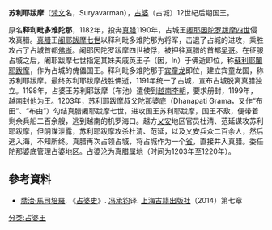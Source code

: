 '''苏利耶跋摩'''（[[梵文|梵文]]名，Suryavarman），[[占婆|占婆]]（占城）12世紀后期国王。

原名'''释利毗多难陀那'''，1182年，投奔[[真腊|真腊]]1190年，占城王[[阇耶因陀罗跋摩四世|阇耶因陀罗跋摩四世]]侵攻真腊。[[真腊|真腊]]王[[阇耶跋摩七世|阇耶跋摩七世]]以释利毗多难陀那为将军，击退了占城的进攻，乘胜攻占了占城首都[[佛逝|佛逝]]。阇耶因陀罗跋摩四世被俘，被押往真腊的首都[[吴哥|吴哥]]。在征服占城之后，阇耶跋摩七世指定其妹夫戚英王子（因，In）于佛逝即位，称[[蘇利耶闍耶跋摩|蘇利耶闍耶跋摩]]，作为占城的傀儡国王。释利毗多难陀那于[[宾童龙|宾童龙]]即位，建立宾童龙国，称苏利耶跋摩。最终苏利耶跋摩战胜佛逝，1191年统一了占城，宣布占城脱离真腊独立。1198年，占婆王苏利耶跋摩（布池）遣使到[[越南李朝|越南李朝]]，要求册封，1199年，越南封他为王。1203年，苏利耶跋摩叔父陀那婆底（Dhanapati Grama，又作“布田”、“布由”）勾结真腊阇耶跋摩七世，进攻国王苏利耶跋摩，国王不敌，便带着剩余兵船二百余艘，逃到越南的机罗海口。越方[[乂安|乂安]]地区官员杜清、范延谋攻苏利耶跋摩，但阴谋泄露，苏利耶跋摩攻杀杜清、范延，以及乂安兵众二百余人，然后逃入海，不知所终。真腊再次占领占城，将占城作为一个[[省|省]]，直接并入真腊。委任陀那婆底管理占婆地区。占婆沦为真腊属地（时间为1203年至1220年）。

==參考資料==
*[[喬治·馬司培羅|喬治·馬司培羅]]. 《[[占婆史|占婆史]]》. [[冯承钧|冯承钧]]译. [[上海古籍出版社|上海古籍出版社]]（2014）第七章
<references/>
{{start box}}
{{s-before|[[闍耶因陀羅跋摩四世|闍耶因陀羅跋摩四世]]}}
{{s-title|[[占城|占城]]宾童龙王|1190年-1203年}}
{{s-after|[[闍耶波羅密首羅跋摩二世|闍耶波羅密首羅跋摩二世]]}}
{{end box}}
{{占婆君主}}
[[分类:占婆王|分类:占婆王]]
